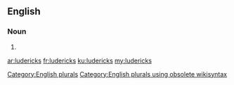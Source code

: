 ==English==

===Noun===
{{head|en}}

# {{plural of|luderick}}

[[Category:English plurals]][[Category:English plurals using obsolete wikisyntax]]

[[ar:ludericks]]
[[fr:ludericks]]
[[ku:ludericks]]
[[my:ludericks]]
